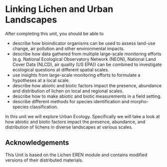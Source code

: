 # Linking Lichen and Urban Landscapes {#sec-lichens-as-bioindicators}

After completing this unit, you should be able to

-   describe how bioindicator organisms can be used to assess land-use change, air pollution and other environmental impacts.
-   describe how data gathered from multiple large-scale monitoring efforts (e.g. National Ecological Observatory Network (NEON), National Land Cover Data (NLCD), air quality (US EPA)) can be combined to investigate ecological questions at different spatial scales.
-   use insights from large-scale monitoring efforts to formulate a hypotheses at a local scale.
-   describe how abiotic and biotic factors impact the presence, abundance and distribution of lichen on local and regional scales.
-   describe how to make abiotic and biotic measurements in a field setting.
-   describe different methods for species identification and morpho-species classification.

In this unit we will explore Urban Ecology. Specifically we will take a look at how abiotic and biotic factors impact the presence, abundance, and distribution of lichens in diverse landscapes at various scales.

## Acknowledgements

This Unit is based on the Lichen EREN module and contains modified versions of their distributed materials.
